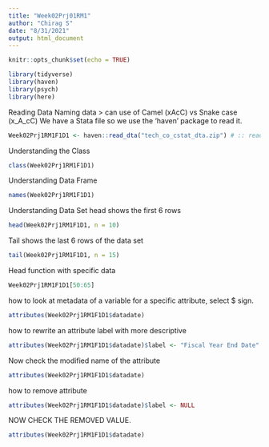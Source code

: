 ```yaml
---
title: "Week02Prj01RM1"
author: "Chirag S"
date: "8/31/2021"
output: html_document
---
```


```r
knitr::opts_chunk$set(echo = TRUE)

library(tidyverse)
library(haven)
library(psych)
library(here)


```

Reading Data
Naming data > can use of Camel (xAcC) vs Snake case (x_A_cC)
We have a Stata file so we use the 'haven' package to read it.

```r

Week02Prj1RM1F1D1 <- haven::read_dta("tech_co_cstat_dta.zip") # :: reads a stata file comes from haven package

```

Understanding the Class

```r
class(Week02Prj1RM1F1D1)

```
Understanding Data Frame

```r

names(Week02Prj1RM1F1D1)

```
Understanding Data Set
head shows the first 6 rows

```r
head(Week02Prj1RM1F1D1, n = 10)

```

Tail shows the last 6 rows of the data set

```r
tail(Week02Prj1RM1F1D1, n = 15)
```


Head function with specific data

```r
Week02Prj1RM1F1D1[50:65]
```


how to look at metadata of a variable
for a specific attribute, select $ sign. 

```r
attributes(Week02Prj1RM1F1D1$datadate)

```

how to rewrite an attribute label with more descriptive

```r
attributes(Week02Prj1RM1F1D1$datadate)$label <- "Fiscal Year End Date"

```

Now check the modified name of the attribute

```r
attributes(Week02Prj1RM1F1D1$datadate)
```

how to remove attribute

```r
attributes(Week02Prj1RM1F1D1$datadate)$label <- NULL
```

NOW CHECK THE REMOVED VALUE. 

```r
attributes(Week02Prj1RM1F1D1$datadate)
```

